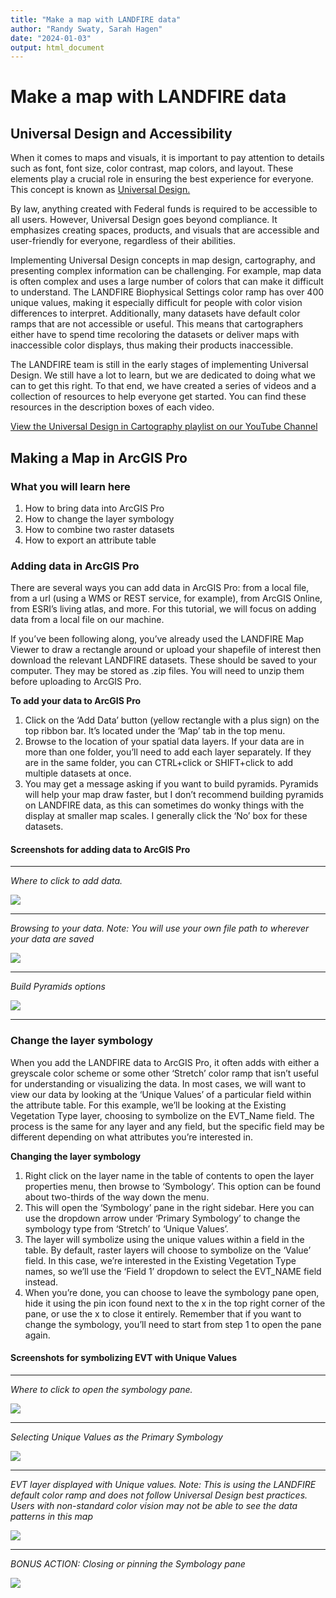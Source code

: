 ```yaml
---
title: "Make a map with LANDFIRE data"
author: "Randy Swaty, Sarah Hagen"
date: "2024-01-03"
output: html_document
---
```


# Make a map with LANDFIRE data

## Universal Design and Accessibility

When it comes to maps and visuals, it is important to pay attention to details such as font, font size, color contrast, map colors, and layout. These elements play a crucial role in ensuring the best experience for everyone. This concept is known as [Universal Design.](https://www.section508.gov/develop/universal-design/)

By law, anything created with Federal funds is required to be accessible to all users. However, Universal Design goes beyond compliance. It emphasizes creating spaces, products, and visuals that are accessible and user-friendly for everyone, regardless of their abilities.

Implementing Universal Design concepts in map design, cartography, and presenting complex information can be challenging. For example, map data is often complex and uses a large number of colors that can make it difficult to understand. The LANDFIRE Biophysical Settings color ramp has over 400 unique values, making it especially difficult for people with color vision differences to interpret. Additionally, many datasets have default color ramps that are not accessible or useful. This means that cartographers either have to spend time recoloring the datasets or deliver maps with inaccessible color displays, thus making their products inaccessible.

The LANDFIRE team is still in the early stages of implementing Universal Design. We still have a lot to learn, but we are dedicated to doing what we can to get this right. To that end, we have created a series of videos and a collection of resources to help everyone get started. You can find these resources in the description boxes of each video.

[View the Universal Design in Cartography playlist on our YouTube Channel](https://www.youtube.com/playlist?list=PLwRbAc4x5n94oDecKuYMZ87N0npAkAGLp)

## Making a Map in ArcGIS Pro

### What you will learn here

1.  How to bring data into ArcGIS Pro
2.  How to change the layer symbology
3.  How to combine two raster datasets
4.  How to export an attribute table

### Adding data in ArcGIS Pro

There are several ways you can add data in ArcGIS Pro: from a local file, from a url (using a WMS or REST service, for example), from ArcGIS Online, from ESRI's living atlas, and more. For this tutorial, we will focus on adding data from a local file on our machine.

If you've been following along, you've already used the LANDFIRE Map Viewer to draw a rectangle around or upload your shapefile of interest then download the relevant LANDFIRE datasets. These should be saved to your computer. They may be stored as .zip files. You will need to unzip them before uploading to ArcGIS Pro.

**To add your data to ArcGIS Pro**

1.  Click on the 'Add Data' button (yellow rectangle with a plus sign) on the top ribbon bar. It's located under the 'Map' tab in the top menu.
2.  Browse to the location of your spatial data layers. If your data are in more than one folder, you'll need to add each layer separately. If they are in the same folder, you can CTRL+click or SHIFT+click to add multiple datasets at once.
3.  You may get a message asking if you want to build pyramids. Pyramids will help your map draw faster, but I don't recommend building pyramids on LANDFIRE data, as this can sometimes do wonky things with the display at smaller map scales. I generally click the 'No' box for these datasets.

#### Screenshots for adding data to ArcGIS Pro

------------------------------------------------------------------------

*Where to click to add data.*

![](images/gis_map/1_AddData.png){fig-alt="\"A screenshot demonstrating the process of adding data in ArcGIS Pro. The cursor is positioned over the 'Add Data' button, located on the top ribbon toolbar near the left side of the page. The button is outlined with a square."}

------------------------------------------------------------------------

*Browsing to your data. Note: You will use your own file path to wherever your data are saved*

![](images/gis_map/2_SelectLayer.png){fig-alt="\"A screenshot illustrating the steps to browse for data in ArcGIS Pro's 'Add Data' dialog box. The dialog box is open, displaying file directories. The cursor is shown navigating through folders to locate and select the desired data file for addition to the ArcGIS Pro project."}

------------------------------------------------------------------------

*Build Pyramids options*

![](images/gis_map/3_BuildPyramids.png){fig-alt="\" A screenshot featuring the 'Build Pyramids' dialog box in ArcGIS Pro. The dialog box displays options related to pyramid building. A rectangular highlight surrounds the 'No' button, indicating the user's choice. The 'No' button is the selected option within the dialogue box."}

------------------------------------------------------------------------

### Change the layer symbology

When you add the LANDFIRE data to ArcGIS Pro, it often adds with either a greyscale color scheme or some other 'Stretch' color ramp that isn't useful for understanding or visualizing the data. In most cases, we will want to view our data by looking at the 'Unique Values' of a particular field within the attribute table. For this example, we'll be looking at the Existing Vegetation Type layer, choosing to symbolize on the EVT_Name field. The process is the same for any layer and any field, but the specific field may be different depending on what attributes you're interested in.

**Changing the layer symbology**

1. Right click on the layer name in the table of contents to open the layer properties menu, then browse to 'Symbology'. This option can be found about two-thirds of the way down the menu.
2. This will open the 'Symbology' pane in the right sidebar. Here you can use the dropdown arrow under 'Primary Symbology' to change the symbology type from 'Stretch' to 'Unique Values'.
3. The layer will symbolize using the unique values within a field in the table. By default, raster layers will choose to symbolize on the 'Value' field. In this case, we're interested in the Existing Vegetation Type names, so we'll use the 'Field 1' dropdown to select the EVT_NAME field instead.
4. When you're done, you can choose to leave the symbology pane open, hide it using the pin icon found next to the x in the top right corner of the pane, or use the x to close it entirely. Remember that if you want to change the symbology, you'll need to start from step 1 to open the pane again.

#### Screenshots for symbolizing EVT with Unique Values

------------------------------------------------------------------------

*Where to click to open the symbology pane.*

![](images/gis_map/4_NavigateToSymbology.png){fig-alt="\"A screenshot demonstrating the process of opening the symbology pane in ArcGIS Pro. The cursor is positioned over the 'Symbology' tab in the layer properties dialogue panel. You can open this panel by right clicking on the layer name in the table of contents on the left. The tab is highlighted, ready to be clicked, revealing the symbology options for map layer customization."}

------------------------------------------------------------------------

*Selecting Unique Values as the Primary Symbology*

![](images/gis_map/5_SelectUniqueValues.png){fig-alt="\"A screenshot illustrating the steps to change primary symbology from 'Stretch' to 'Unique Values' in ArcGIS Pro. The cursor is positioned over the symbology settings menu, displaying the options. A highlight surrounds the 'Unique Values' option, indicating the user's selection for modifying the primary symbology of the map layer."}

------------------------------------------------------------------------

*EVT layer displayed with Unique values. Note: This is using the LANDFIRE default color ramp and does not follow Universal Design best practices. Users with non-standard color vision may not be able to see the data patterns in this map*

![](images/gis_map/6_UniqueValues.png){fig-alt="\"A screenshot of the ArcGIS Pro window. The Symbology is set to Unique Values with the Field set to EVT_Name. The map window shows the default EVT_Name color ramp for our chosen layer."}

------------------------------------------------------------------------

*BONUS ACTION: Closing or pinning the Symbology pane*

![](images/gis_map/7_SymbologyPane.png){fig-alt="\"A screenshot showing a close up of the Symbology pane. In the top right corner there are three icons. An arrow, a pin, and an X. The pin will pin the pane to the sidebar of the map. The x will close the pane. The screenshot includes a drawn on box showing the location of the tools and a hand-drawn arrow showing where the pane will minimize to if the pin is selected."}